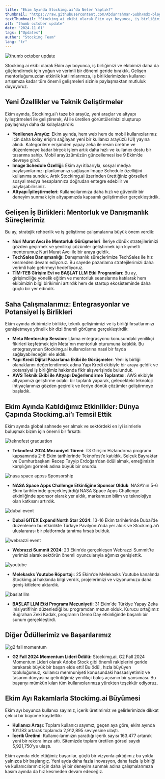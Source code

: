 ```yaml
---
title: "Ekim Ayında Stockimg.ai’da Neler Yaptık?"
thumbnail: "https://raw.githubusercontent.com/Abdurrahman-Subh/mdx-blog/main/images/sai-comm-upd-oct-tr.png"
textThumbnail: "Stockimg.ai ekibi olarak Ekim ayı boyunca, iş birliğimizi ve ekibimizi daha da güçlendirmek için yoğun ve verimli bir dönemi geride bıraktık."
alt: "thumb october update"
date: "2024.11.01"
tags: ["Updates"]
author: "Stockimg Team"
lang: "tr"
---
```


![thumb october update](https://media.stockimg.ai/designed/d4uQGLPYhIfE.png)

Stockimg.ai ekibi olarak Ekim ayı boyunca, iş birliğimizi ve ekibimizi daha da güçlendirmek için yoğun ve verimli bir dönemi geride bıraktık. Gelişen mentorluğumuzdan etkinlik katılımlarımıza, iş birliklerimizden kullanıcı artışımıza kadar tüm önemli gelişmeleri sizinle paylaşmaktan mutluluk duyuyoruz.

## Yeni Özellikler ve Teknik Geliştirmeler

Ekim ayında, Stockimg.ai'ı taze bir arayüz, yeni araçlar ve altyapı iyileştirmeleri ile geliştirerek, AI ile üretilen görüntülerinizi oluşturup paylaşmayı daha da kolaylaştırdık:

- **Yenilenen Arayüz**: Ekim ayında, hem web hem de mobil kullanıcılarımız için daha kolay erişim sağlayan yeni bir kullanıcı arayüzü (UI) yayına alındı. Kategorilere erişimden yapay zeka ile resim üretme ve düzenlemeye kadar birçok işlem artık daha hızlı ve kullanıcı dostu bir tasarıma sahip. Mobil arayüzümüzün güncellemesi ise 9 Ekim’de devreye girdi.
- **Image Schedule Özelliği**: Ekim ayı itibarıyla, sosyal medya paylaşımlarınızı planlamanızı sağlayan Image Schedule özelliğini kullanıma sunduk. Artık Stockimg.ai üzerinden ürettiğiniz görselleri sosyal medya hesaplarınıza doğrudan entegre edebilir ve paylaşabilirsiniz.
- **Altyapı İyileştirmeleri**: Kullanıcılarımıza daha hızlı ve güvenilir bir deneyim sunmak için altyapımızda kapsamlı geliştirmeler gerçekleştirdik.

## Gelişen İş Birlikleri: Mentorluk ve Danışmanlık Süreçlerimiz

Bu ay, stratejik rehberlik ve iş geliştirme çalışmalarına büyük önem verdik:

- **Nuri Murat Avcı ile Mentorluk Görüşmeleri**: İleriye dönük stratejilerimizi gözden geçirmek ve yenilikçi çözümler geliştirmek için kıymetli mentorumuz Nuri Murat Avcı ile bir araya geldik.
- **TechSales Danışmanlığı**: Danışmanlık süreçlerimize TechSales ile hız kesmeden devam ediyoruz. Bu sayede pazarlama stratejilerimizi daha verimli hale getirmeyi hedefliyoruz.
- **TİM-TEB Girişim Evi ve BAŞLAT LLM Etki Programları**: Bu ay, girişimciliğe yönelik eğitim ve mentorluk seanslarına katılarak hem ekibimizin bilgi birikimini artırdık hem de startup ekosisteminde daha güçlü bir yer edindik.

## Saha Çalışmalarımız: Entegrasyonlar ve Potansiyel İş Birlikleri

Ekim ayında ekibimizle birlikte, teknik gelişimimizi ve iş birliği fırsatlarımızı genişletmeye yönelik bir dizi önemli görüşme gerçekleştirdik:

- **Meta Mentorship Session**: Llama entegrasyonu konusundaki yenilikçi fikirleri keşfetmek için Meta'nın mentorluk oturumuna katıldık. Bu entegrasyonun Stockimg.ai kullanıcılarına nasıl bir fayda sağlayabileceğini ele aldık.
- **Yapı Kredi Dijital Pazarlama Ekibi ile Görüşmeler**: Yeni iş birliği olanaklarını değerlendirmek adına Yapı Kredi ekibiyle bir araya geldik ve potansiyel iş birliğimiz hakkında fikir alışverişinde bulunduk.
- **AWS Teknik Ekibi ile Altyapı Değerlendirme Toplantısı**: AWS ekibiyle altyapımızı geliştirme odaklı bir toplantı yaparak, gelecekteki teknoloji ihtiyaçlarımızı gözden geçirdik ve ileriye dönük çözümler geliştirmeye başladık.

## Ekim Ayında Katıldığımız Etkinlikler: Dünya Çapında Stockimg.ai’ı Temsil Ettik

Ekim ayında global sahnede yer almak ve sektördeki en iyi isimlerle buluşmak bizim için önemli bir fırsattı:

![teknofest graduation](https://raw.githubusercontent.com/Abdurrahman-Subh/mdx-blog/main/images/oct-teknofest.png)

- **Teknofest 2024 Mezuniyet Töreni**: T3 Girişim Hızlandırma programı kapsamında 2-6 Ekim tarihlerinde Teknofest’e katıldık. Selçuk Bayraktar ve Cumhurbaşkanı Recep Tayyip Erdoğan’dan ödül almak, emeğimizin karşılığını görmek adına büyük bir onurdu.

![nasa space appss Sponsorship](https://raw.githubusercontent.com/Abdurrahman-Subh/mdx-blog/main/images/oct-nasa.png)

- **NASA Space Apps Challenge Etkinliğine Sponsor Olduk**: NASA’nın 5-6 Ekim tarihlerinde gerçekleştirdiği NASA Space Apps Challenge etkinliğinde sponsor olarak yer aldık, markamızın bilim ve teknolojiye olan katkısını artırdık.

![dubai event](https://raw.githubusercontent.com/Abdurrahman-Subh/mdx-blog/main/images/oct-dubai.png)

- **Dubai GITEX Expand North Star 2024**: 13-16 Ekim tarihlerinde Dubai’de düzenlenen bu etkinlikte Türkiye Pavilyonu’nda yer aldık ve Stockimg.ai’ı uluslararası bir platformda tanıtma fırsatı bulduk.

![webrazzi event](https://raw.githubusercontent.com/Abdurrahman-Subh/mdx-blog/main/images/oct-webrazzi.png)

- **Webrazzi Summit 2024**: 23 Ekim’de gerçekleşen Webrazzi Summit’te yerimizi alarak sektörün önemli oyuncularıyla ağımızı genişlettik.

![youtube](https://raw.githubusercontent.com/Abdurrahman-Subh/mdx-blog/main/images/oct-yt.png)

- **Melekasks Youtube Röportajı**: 25 Ekim’de Melekasks Youtube kanalında Stockimg.ai hakkında bilgi verdik, projelerimizi ve vizyonumuzu daha geniş kitlelere aktardık.

![baslat llm](https://raw.githubusercontent.com/Abdurrahman-Subh/mdx-blog/main/images/oct-llm.png)

- **BAŞLAT LLM Etki Programı Mezuniyeti**: 31 Ekim'de Türkiye Yapay Zeka İnisiyatifi’nin düzenlediği bu programdan mezun olduk. Kurucu ortağımız Buğrahan Zeki Kadak, programın Demo Day etkinliğinde başarılı bir sunum gerçekleştirdi.

## Diğer Ödüllerimiz ve Başarılarımız

![g2 fall momentum](https://raw.githubusercontent.com/Abdurrahman-Subh/mdx-blog/main/images/g2-fall.png)

- **G2 Fall 2024 Momentum Lideri Ödülü:** Stockimg.ai, G2 Fall 2024 Momentum Lideri olarak Adobe Stock gibi önemli rakiplerini geride bırakarak büyük bir başarı elde etti! Bu ödül, hızla büyüyen topluluğumuz, kullanıcı memnuniyeti konusundaki hassasiyetimiz ve tasarım dünyasına getirdiğimiz yenilikçi bakış açısının bir yansıması. Bu başarıyı mümkün kılan tüm kullanıcılarımıza yürekten teşekkür ediyoruz.

## Ekim Ayı Rakamlarla Stockimg.ai Büyümesi

Ekim ayı boyunca kullanıcı sayımız, içerik üretimimiz ve gelirlerimizde dikkat çekici bir büyüme kaydettik:

- **Kullanıcı Artışı**: Toplam kullanıcı sayımız, geçen aya göre, ekim ayında 101.183 artarak toplamda 2,912,895 seviyesine ulaştı.
- **İçerik Üretimi**: Kullanıcılarımızın yarattığı içerik sayısı 163.477 artarak yeni bir rekora imza attı. Sitemizde toplam üretilen görsel sayıdı 5,921,750'ye ulaştı.

Ekim ayında elde ettiğimiz başarılar, güçlü bir vizyonla çıktığımız bu yolda yalnızca bir başlangıç. Yeni ayda daha fazla inovasyon, daha fazla iş birliği ve kullanıcılarımız için daha iyi bir deneyim sunmak adına çalışmalarımıza kasım ayında da hız kesmeden devam edeceğiz.
